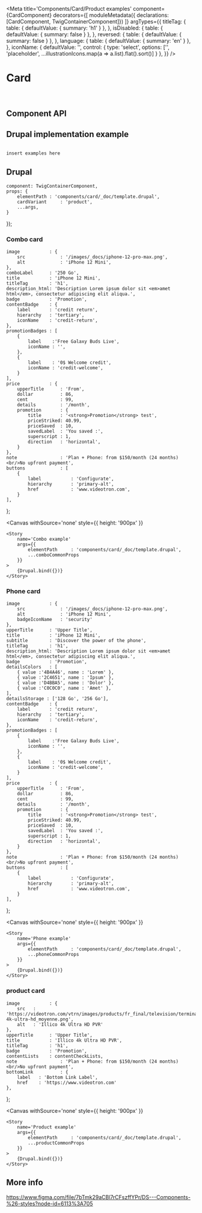 <!--
Ne vous attachez pas à cette page elle risque de disparaître - pour fin de test seulement
 -->




<Meta
    title='Components/Card/Product examples'
    component={CardComponent}
    decorators={[
        moduleMetadata({ declarations: [CardComponent, TwigContainerComponent]})
    ]}
    argTypes={{
        titleTag: {
            table: { defaultValue: { summary: 'h1' } },
        },
        isDisabled: {
            table: { defaultValue: { summary: false } },
        },
        reversed: {
            table: { defaultValue: { summary: false } },
        },
        language: {
            table: { defaultValue: { summary: 'en' } },
        },
        iconName: {
            defaultValue: '',
            control: {
                type: 'select',
                options: ['', 'placeholder', ...illustrationIcons.map(a => a.list).flat().sort()]
            }
        },
    }}
/>


# Card

<br/>



## Component API

<Props of={CardComponent} />



## Drupal implementation example

``` jsx

insert examples here

```


## Drupal

    component: TwigContainerComponent,
    props: {
        elementPath : 'components/card/_doc/template.drupal',
        cardVariant     : 'product',
        ...args,
    }
});

### Combo card

    image           : {
        src             : '/images/_docs/iphone-12-pro-max.png',
        alt             : 'iPhone 12 Mini',
    },
    comboLabel      : '250 Go',
    title           : 'iPhone 12 Mini',
    titleTag        : 'h1',
    description_html: 'Description Lorem ipsum dolor sit <em>amet html</em>, consectetur adipiscing elit aliqua.',
    badge           : 'Promotion',
    contentBadge    : {
        label       : 'credit return',
        hierarchy   : 'tertiary',
        iconName    : 'credit-return',
    },
    promotionBadges : [
        {
            label    :'Free Galaxy Buds Live',
            iconName : '',
        },
        {
            label    : '0$ Welcome credit',
            iconName : 'credit-welcome',
        }
    ],
    price           : {
        upperTitle      : 'From',
        dollar          : 86,
        cent            : 99,
        details         : '/month',
        promotion       : {
            title       : '<strong>Promotion</strong> test',
            priceStriked: 40.99,
            priceSaved  : 10,
            savedLabel  : 'You saved :',
            superscript : 1,
            direction   : 'horizontal',
        }
    },
    note                : 'Plan + Phone: from $150/month (24 months)<br/>No upfront payment',
    buttons             : [
        {
            label           : 'Configurate',
            hierarchy       : 'primary-alt',
            href            : 'www.videotron.com',
        }
    ],
};


<Canvas
    withSource='none'
    style={{ height: '900px' }}
>
    <Story
        name='Combo example'
        args={{
            elementPath     : 'components/card/_doc/template.drupal',
            ...comboCommonProps
        }}
    >
        {Drupal.bind({})}
    </Story>
</Canvas>

### Phone card

    image           : {
        src             : '/images/_docs/iphone-12-pro-max.png',
        alt             : 'iPhone 12 Mini',
        badgeIconName   : 'security'
    },
    upperTitle      : 'Upper Title',
    title           : 'iPhone 12 Mini',
    subtitle        : 'Discover the power of the phone',
    titleTag        : 'h1',
    description_html: 'Description Lorem ipsum dolor sit <em>amet html</em>, consectetur adipiscing elit aliqua.',
    badge           : 'Promotion',
    detailsColors   : [
        { value :'4B4A46', name : 'Lorem' },
        { value :'2C4651', name : 'Ipsum' },
        { value :'D4BBA5', name : 'Dolor' },
        { value :'C0C0C0', name : 'Amet' },
    ],
    detailsStorage : ['128 Go', '256 Go'],
    contentBadge    : {
        label       : 'credit return',
        hierarchy   : 'tertiary',
        iconName    : 'credit-return',
    },
    promotionBadges : [
        {
            label    :'Free Galaxy Buds Live',
            iconName : '',
        },
        {
            label    : '0$ Welcome credit',
            iconName : 'credit-welcome',
        }
    ],
    price           : {
        upperTitle      : 'From',
        dollar          : 86,
        cent            : 99,
        details         : '/month',
        promotion       : {
            title       : '<strong>Promotion</strong> test',
            priceStriked: 40.99,
            priceSaved  : 10,
            savedLabel  : 'You saved :',
            superscript : 1,
            direction   : 'horizontal',
        }
    },
    note                : 'Plan + Phone: from $150/month (24 months)<br/>No upfront payment',
    buttons             : [
        {
            label           : 'Configurate',
            hierarchy       : 'primary-alt',
            href            : 'www.videotron.com',
        }
    ],
};


<Canvas
    withSource='none'
    style={{ height: '900px' }}
>
    <Story
        name='Phone example'
        args={{
            elementPath     : 'components/card/_doc/template.drupal',
            ...phoneCommonProps
        }}
    >
        {Drupal.bind({})}
    </Story>
</Canvas>

### product card

    image           : {
        src   : 'https://videotron.com/vtrn/images/products/fr_final/television/terminal_4k/terminal-4k-ultra-hd_moyenne.png',
        alt   : 'Illico 4k Ultra HD PVR'
    },
    upperTitle      : 'Upper Title',
    title           : 'Illico 4k Ultra HD PVR',
    titleTag        : 'h1',
    badge           : 'Promotion',
    contentLists    : contentCheckLists,
    note                : 'Plan + Phone: from $150/month (24 months)<br/>No upfront payment',
    bottomLink          : {
        label   : 'Bottom Link Label',
        href    : 'https://www.videotron.com'
    },
};

<Canvas
    withSource='none'
    style={{ height: '900px' }}
>
    <Story
        name='Product example'
        args={{
            elementPath     : 'components/card/_doc/template.drupal',
            ...productCommonProps
        }}
    >
        {Drupal.bind({})}
    </Story>
</Canvas>


## More info

https://www.figma.com/file/7bTmk29aCBl7rCFszffYPr/DS---Components-%26-styles?node-id=6113%3A705
